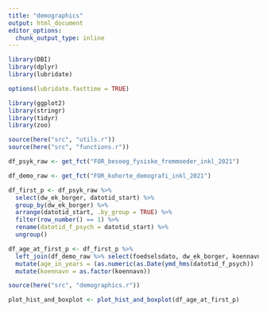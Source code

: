 ```yaml
---
title: "demographics"
output: html_document
editor_options: 
  chunk_output_type: inline
---
```


```r
library(DBI)
library(dplyr)
library(lubridate)

options(lubridate.fasttime = TRUE)

library(ggplot2)
library(stringr)
library(tidyr)
library(zoo)

source(here("src", "utils.r"))
source(here("src", "functions.r"))
```

```r
df_psyk_raw <- get_fct("FOR_besoeg_fysiske_fremmoeder_inkl_2021")
```

```r
df_demo_raw <- get_fct("FOR_kohorte_demografi_inkl_2021")
```

```r
df_first_p <- df_psyk_raw %>%
  select(dw_ek_borger, datotid_start) %>%
  group_by(dw_ek_borger) %>%
  arrange(datotid_start, .by_group = TRUE) %>%
  filter(row_number() == 1) %>%
  rename(datotid_f_psych = datotid_start) %>%
  ungroup()
```


```r
df_age_at_first_p <- df_first_p %>%
  left_join(df_demo_raw %>% select(foedselsdato, dw_ek_borger, koennavn)) %>%
  mutate(age_in_years = (as.numeric(as.Date(ymd_hms(datotid_f_psych)) - ymd(foedselsdato))) / 365.25) %>%
  mutate(koennavn = as.factor(koennavn))
```

```r
source(here("src", "demographics.r"))

plot_hist_and_boxplot <- plot_hist_and_boxplot(df_age_at_first_p)
```

